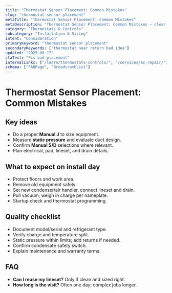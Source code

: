 ```yaml
---
title: "Thermostat Sensor Placement: Common Mistakes"
slug: "thermostat-sensor-placement"
metaTitle: "Thermostat Sensor Placement: Common Mistakes"
metaDescription: "Thermostat Sensor Placement: Common Mistakes — clear steps, practical detail, and when to call a pro in North Texas."
category: "Thermostats & Controls"
subcategory: "Installation & Sizing"
intent: "Consideration"
primaryKeyword: "thermostat sensor placement"
secondaryKeywords: ["thermostat near return bad idea"]
updated: "2025-08-17"
ctaText: "Fix bad placement"
internalLinks: ["/learn/thermostats-controls/", "/services/ac-repair/"]
schema: ["FAQPage", "BreadcrumbList"]
---
```


# Thermostat Sensor Placement: Common Mistakes



## Key ideas
- Do a proper **Manual J** to size equipment.
- Measure **static pressure** and evaluate duct design.
- Confirm **Manual S/D** selections where relevant.
- Plan electrical, pad, lineset, and drain details.


## What to expect on install day
- Protect floors and work area.
- Remove old equipment safely.
- Set new condenser/air handler, connect lineset and drain.
- Pull vacuum; weigh in charge per nameplate.
- Startup check and thermostat programming.


## Quality checklist
- Document model/serial and refrigerant type.
- Verify charge and temperature split.
- Static pressure within limits; add returns if needed.
- Confirm condensate safety switch.
- Explain maintenance and warranty terms.


## FAQ
- **Can I reuse my lineset?** Only if clean and sized right.
- **How long is the visit?** Often one day; complex jobs longer.
